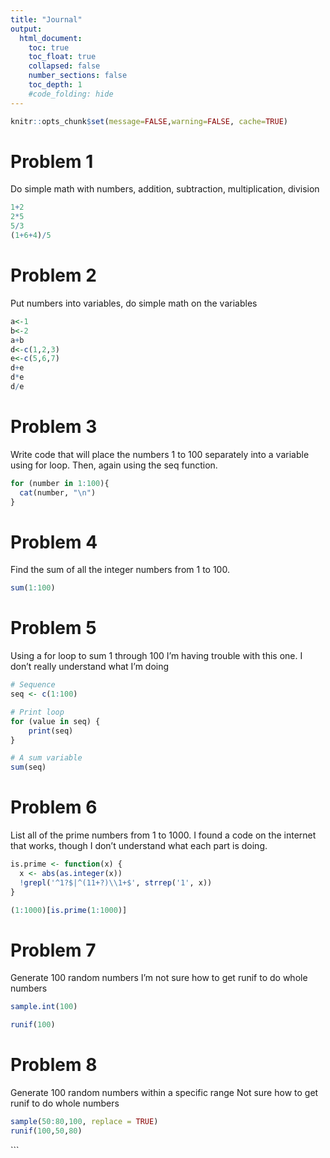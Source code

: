 ```yaml
---
title: "Journal"
output:
  html_document:
    toc: true
    toc_float: true
    collapsed: false
    number_sections: false
    toc_depth: 1
    #code_folding: hide
---
```


```r
knitr::opts_chunk$set(message=FALSE,warning=FALSE, cache=TRUE)
```
# Problem 1
Do simple math with numbers, addition, subtraction, multiplication, division

```r
1+2
2*5
5/3
(1+6+4)/5

```
# Problem 2
Put numbers into variables, do simple math on the variables
```r
a<-1
b<-2
a+b
d<-c(1,2,3)
e<-c(5,6,7)
d+e
d*e
d/e
```
# Problem 3
Write code that will place the numbers 1 to 100 separately into a variable using for loop. Then, again using the seq function.
```r
for (number in 1:100){
  cat(number, "\n")
}
```
# Problem 4
Find the sum of all the integer numbers from 1 to 100.
```r
sum(1:100)
```
# Problem 5
Using a for loop to sum 1 through 100
I'm having trouble with this one. I don't really understand what I'm doing
```r
# Sequence
seq <- c(1:100)

# Print loop
for (value in seq) {
    print(seq)
}

# A sum variable
sum(seq)
```
# Problem 6
List all of the prime numbers from 1 to 1000.
I found a code on the internet that works, though I don't understand what each part is doing.
```r
is.prime <- function(x) {
  x <- abs(as.integer(x))
  !grepl('^1?$|^(11+?)\\1+$', strrep('1', x))
}

(1:1000)[is.prime(1:1000)]
```

# Problem 7
Generate 100 random numbers
I'm not sure how to get runif to do whole numbers
```r
sample.int(100)

runif(100)
```
# Problem 8
Generate 100 random numbers within a specific range
Not sure how to get runif to do whole numbers
```r
sample(50:80,100, replace = TRUE)
runif(100,50,80)
```

```


